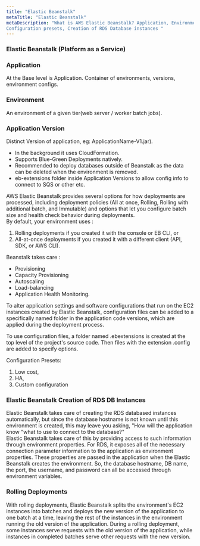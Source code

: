 ```yaml
---
title: "Elastic Beanstalk"
metaTitle: "Elastic Beanstalk"
metaDescription: "What is AWS Elastic Beanstalk? Application, Environment, Application Version, Rolling deployments, All at once deployments, 
Configuration presets, Creation of RDS Database instances "
---
```

### Elastic Beanstalk (Platform as a Service)

### Application 
At the Base level is Application.  Container of environments, versions, environment configs.   
### Environment
An environment of a given tier(web server / worker batch jobs).
### Application Version
Distinct Version of application, eg: ApplicationName-V1.jar).    
- In the background it uses CloudFormation.  
- Supports Blue-Green Deployments natively.  
- Recommended to deploy databases outside of Beanstalk as the data can be deleted when the environment is removed.  
- eb-extensions folder inside Application Versions to allow config info to connect to SQS or other etc.  

AWS Elastic Beanstalk provides several options for how deployments are processed, including deployment 
 policies (All at once, Rolling, Rolling with additional batch, and Immutable) and options that let you 
 configure batch size and health check behavior during deployments.    
By default, your environment uses :
 1. Rolling deployments if you created it with the console or EB CLI, or 
 2. All-at-once deployments if you created it with a different client (API, SDK, or AWS CLI).   

Beanstalk takes care :
- Provisioning
- Capacity Provisioning
- Autoscaling
- Load-balancing
- Application Health Monitoring.     

To alter application settings and software configurations that run on the EC2 instances 
created by Elastic Beanstalk, configuration files can be added to a specifically named 
folder in the application code versions, which are applied during the deployment process.   
 
To use configuration files, a folder named .ebextensions is created at the top level of 
the project's source code. Then files with the extension .config are added to specify options.   

Configuration Presets:
1. Low cost, 
2. HA, 
3. Custom configuration

### Elastic Beanstalk Creation of RDS DB Instances    
Elastic Beanstalk takes care of creating the RDS databased instances automatically, 
but since the database hostname is not known until this environment is created, this 
may leave you asking, "How will the application know "what to use to connect to the database?"    
Elastic Beanstalk takes care of this by providing access to such information through 
environment properties. For RDS, it exposes all of the necessary connection parameter 
information to the application as environment properties. These properties are passed 
in the application when the Elastic Beanstalk creates the environment. 
So, the database hostname, DB name, the port, the username, and password can all be 
accessed through environment variables.   

### Rolling Deployments   
With rolling deployments, Elastic Beanstalk splits the environment's EC2 instances into batches and deploys
 the new version of the application to one batch at a time, leaving the rest of the instances in the 
 environment running the old version of the application. During a rolling deployment, some instances serve 
 requests with the old version of the application, while instances in completed batches serve other requests 
 with the new version.
